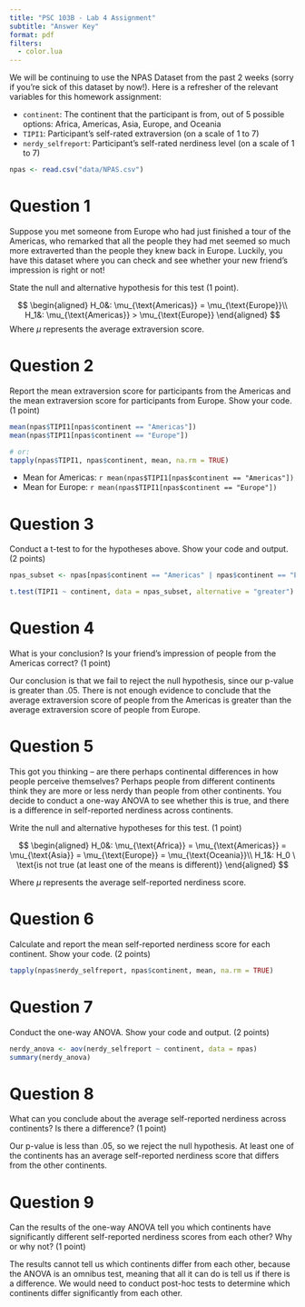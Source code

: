 ```yaml
---
title: "PSC 103B - Lab 4 Assignment"
subtitle: "Answer Key"
format: pdf
filters:
  - color.lua
---
```


We will be continuing to use the NPAS Dataset from the past 2 weeks (sorry if you’re sick of this dataset by now!). Here is a refresher of the relevant variables for this homework assignment:

- `continent`: The continent that the participant is from, out of 5 possible options: Africa, Americas, Asia, Europe, and Oceania
- `TIPI1`: Participant’s self-rated extraversion (on a scale of 1 to 7)
- `nerdy_selfreport`: Participant’s self-rated nerdiness level (on a scale of 1 to 7)

```r
npas <- read.csv("data/NPAS.csv")
```


# Question 1

Suppose you met someone from Europe who had just finished a tour of the Americas, who remarked that all the people they had met seemed so much more extraverted than the people they knew back in Europe. Luckily, you have this dataset where you can check and see whether your new friend’s impression is right or not!

State the null and alternative hypothesis for this test (1 point).

$$
\begin{aligned}
H_0&: \mu_{\text{Americas}} = \mu_{\text{Europe}}\\
H_1&: \mu_{\text{Americas}} > \mu_{\text{Europe}}
\end{aligned}
$$
[Where $\mu$ represents the average extraversion score.]{color=#b22222}

# Question 2

Report the mean extraversion score for participants from the Americas and the mean extraversion score for participants from Europe. Show your code. (1 point)

```r
mean(npas$TIPI1[npas$continent == "Americas"])
mean(npas$TIPI1[npas$continent == "Europe"])

# or:
tapply(npas$TIPI1, npas$continent, mean, na.rm = TRUE)

```

- [Mean for Americas: `r mean(npas$TIPI1[npas$continent == "Americas"])`]{color=#b22222}
- [Mean for Europe: `r mean(npas$TIPI1[npas$continent == "Europe"])`]{color=#b22222}

# Question 3

Conduct a t-test to for the hypotheses above. Show your code and output. (2 points)

```r
npas_subset <- npas[npas$continent == "Americas" | npas$continent == "Europe", ]

t.test(TIPI1 ~ continent, data = npas_subset, alternative = "greater")

```

# Question 4

What is your conclusion? Is your friend’s impression of people from the Americas correct? (1 point)

[Our conclusion is that we fail to reject the null hypothesis, since our p-value is greater than .05. There is not enough evidence to conclude that the average extraversion score of people from the Americas is greater than the average extraversion score of people from Europe.]{color=#b22222}

# Question 5

This got you thinking – are there perhaps continental differences in how people perceive themselves? Perhaps people from different continents think they are more or less nerdy than people from other continents. You decide to conduct a one-way ANOVA to see whether this is true, and there is a difference in self-reported nerdiness across continents.

Write the null and alternative hypotheses for this test. (1 point)

$$
\begin{aligned}
H_0&: \mu_{\text{Africa}} = \mu_{\text{Americas}} = \mu_{\text{Asia}} = \mu_{\text{Europe}} = \mu_{\text{Oceania}}\\
H_1&: H_0 \ \text{is not true (at least one of the means is different)}
\end{aligned}
$$

[Where $\mu$ represents the average self-reported nerdiness score.]{color=#b22222}

# Question 6

Calculate and report the mean self-reported nerdiness score for each continent. Show your code. (2 points)

```r
tapply(npas$nerdy_selfreport, npas$continent, mean, na.rm = TRUE)
```
# Question 7

Conduct the one-way ANOVA. Show your code and output. (2 points)

```r
nerdy_anova <- aov(nerdy_selfreport ~ continent, data = npas)
summary(nerdy_anova)
```

# Question 8 

What can you conclude about the average self-reported nerdiness across continents? Is there a difference? (1 point)

[Our p-value is less than .05, so we reject the null hypothesis. At least one of the continents has an average self-reported nerdiness score that differs from the other continents.]{color=#b22222}

# Question 9 

Can the results of the one-way ANOVA tell you which continents have significantly different self-reported nerdiness scores from each other? Why or why not? (1 point)

[The results cannot tell us which continents differ from each other, because the ANOVA is an omnibus test, meaning that all it can do is tell us if there is a difference. We would need to conduct post-hoc tests to determine which continents differ significantly from each other.]{color=#b22222}
